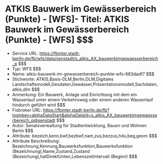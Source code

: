 # ATKIS Bauwerk im Gewässerbereich (Punkte) - [WFS]- Titel: ATKIS Bauwerk im Gewässerbereich (Punkte) - [WFS] $$$
- Service URL: https://fbinter.stadt-berlin.de/fb/wfs/data/senstadt/s_atkis_AX_bauwerkimgewaesserbereich_p $$$
- Typ: WFS $$$
- Name: atkis-bauwerk-im-gewasserbereich-punkte-wfs-683dadf7 $$$
- Stichworte: ATKIS,Basis-DLM,Berlin,DLM,Digitales Landschaftsmodell,Geodaten,Gewässer,Präsentationsmodell,Sachdaten,atkis,dlm $$$
- Anmerkung: Ein Bauwerk, Anlage und Einrichtung mit dem ein Wasserlauf unter einem Verkehrsweg oder einem anderen Wasserlauf hindurch geführt wird $$$
- Fisbroker URL: https://fbinter.stadt-berlin.de/fb?loginkey=alphaDataStart&alphaDataId=s_atkis_AX_bauwerkimgewaesserbereich_p@senstadt $$$
- Autor: Senatsverwaltung für Stadtentwicklung, Bauen und Wohnen Berlin $$$
- Attribute: bezeich,kenn,bwf,bezbwf,nam,zus,bezzus,hdu,beg,geom $$$
- Attribute Beschreibung: Bezeichnung,Kennung,Bauwerksfunktion,Bauwerksfunktion (Bezeichnung),Name,Zustand,Zustand (Bezeichung),hatDirektUnten,Lebenszeitintervall (Beginn) $$$
